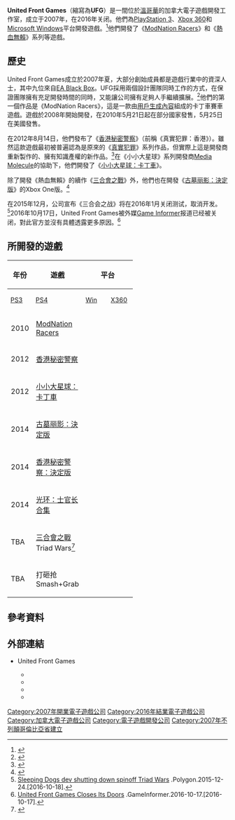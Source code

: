 {{noteTA
|G1=Games
|G2=地名
|1=zh-cn:热血无赖; zh-tw:香港秘密警察;
}}
{{Infobox company
| name             = United Front Games, Inc.
| logo             = [[File:United_Front_Games.jpg|300px]]
| caption          = United Front Games的標誌
| industry         = [[電子遊戲產業|電子遊戲]]<br/>[[交互娛樂|交互娛樂]]
| type             = [[私人公司|私人]]
| foundation       = 2007年
| defunct          = 2016年
| location_city    = [[卑詩省|卑詩省]][[溫哥華|溫哥華]]
| location_country = {{CAN}}
| location         = 
| key_people       = Stephen van der Mescht<ref name="UFG-GameBlend">{{cite web|url=http://www.cinemablend.com/games/True-Crime-Prepping-To-Redefine-Open-World-Action-In-Fall-2010-21706.html|title=True Crime Prepping To Redefine Open-World Action In Fall 2010|last=Usher|first=William|publisher=Cinema Blend|date=2009-12-14|accessdate=2012-08-31|archive-date=2013-03-22|archive-url=https://www.webcitation.org/6FJ0WyYMr?url=http://www.cinemablend.com/games/True-Crime-Prepping-To-Redefine-Open-World-Action-In-Fall-2010-21706.html|dead-url=no}}</ref>
| products         = [[ModNation_Racers|ModNation Racers]]<br>[[熱血無賴|熱血無賴]]
| owner            = 
| parent           = 
| homepage         = [http://www.unitedfrontgames.com/ www.unitedfrontgames.com]
| header20         = 
| label20          = 
| data20           = 
}}
'''United Front Games'''（縮寫為'''UFG'''）是一間位於[[溫哥華|溫哥華]]的加拿大電子遊戲開發工作室，成立于2007年，在2016年关闭。他們為[[PlayStation_3|PlayStation 3]]、[[Xbox_360|Xbox 360]]和[[Microsoft_Windows|Microsoft Windows]]平台開發遊戲。<ref>{{cite web |url=http://www.unitedfrontgames.com/about/ |title=About |publisher=United Front Games |accessdate=2014-06-21 |language=en |archive-url=https://web.archive.org/web/20140812122421/http://www.unitedfrontgames.com/about/ |archive-date=2014-08-12 |dead-url=yes }}</ref>他們開發了《[[ModNation_Racers|ModNation Racers]]》和《[[熱血無賴|熱血無賴]]》系列等遊戲。

== 歷史 ==
United Front Games成立於2007年夏，大部分創始成員都是遊戲行業中的資深人士，其中九位來自[[EA_Black_Box|EA Black Box]]。UFG採用兩個設計團隊同時工作的方式，在保證團隊擁有充足開發時間的同時，又能讓公司擁有足夠人手繼續擴展。<ref>{{cite web |url=http://www.ign.com/companies/united-front-games |title=United Front Games Games |author= |date= |website= |publisher=IGN |accessdate=2014-06-21 |language=en |deadurl=yes |archiveurl=https://web.archive.org/web/20140702194035/http://www.ign.com/companies/united-front-games |archivedate=2014-07-02 }}</ref>他們的第一個作品是《ModNation Racers》，這是一款由[[用戶生成內容|用戶生成內容]]組成的卡丁車賽車遊戲。遊戲於2008年開始開發，在2010年5月21日起在部分國家發售，5月25日在美國發售。

在2012年8月14日，他們發布了《[[香港秘密警察|香港秘密警察]]》（前稱《真實犯罪：香港》）。雖然這款遊戲最初被普遍認為是原來的《[[真實犯罪|真實犯罪]]》系列作品，但實際上這是開發商重新製作的、擁有知識產權的新作品。<ref>{{cite web|last=Reilly|first=Luke|title=Sleeping Dogs Never Intended to be a True Crime Game|url=http://uk.ign.com/articles/2012/04/02/sleeping-dogs-never-intended-to-be-a-true-crime-game|publisher=IGN}}</ref>在《小小大星球》系列開發商[[Media_Molecule|Media Molecule]]的協助下，他們開發了《[[小小大星球：卡丁車|小小大星球：卡丁車]]》。

除了開發《熱血無賴》的續作《[[香港秘密警察：三合會之戰|三合會之戰]]》外，他們也在開發《[[古墓丽影_(2013年游戏)#決定版|古墓丽影：決定版]]》的Xbox One版。<ref>{{cite web|title=Tomb Raider Definitive Edition Announced|url=http://www.nixxes.com/nixxes/newsdetail/20-uk/news/167-trhd-announced|accessdate=25 April 2014|archive-url=https://web.archive.org/web/20150621041129/http://www.nixxes.com/nixxes/newsdetail/20-uk/news/167-trhd-announced|archive-date=2015-06-21|dead-url=yes}}</ref>

在2015年12月，公司宣布《三合会之战》将在2016年1月关闭测试，取消开发。<ref>[http://www.polygon.com/2015/12/24/10664052/triad-wars-beta-closure Sleeping Dogs dev shutting down spinoff Triad Wars] {{Wayback|url=http://www.polygon.com/2015/12/24/10664052/triad-wars-beta-closure |date=20220409153133 }}.Polygon.2015-12-24.[2016-10-18].</ref>2016年10月17日，United Front Games被外媒[[Game_Informer|Game Informer]]报道已经被关闭，對此官方並沒有具體透露更多原因。<ref>[http://www.gameinformer.com/b/news/archive/2016/10/17/united-front-games-closes.aspx United Front Games Closes Its Doors] {{Wayback|url=http://www.gameinformer.com/b/news/archive/2016/10/17/united-front-games-closes.aspx |date=20161020171635 }}.GameInformer.2016-10-17.[2016-10-17].</ref>

== 所開發的遊戲 ==
{| class="wikitable"
! rowspan="2" | 年份
! rowspan="2" | 遊戲
! colspan="6" | 平台
! rowspan="2" | 備註
|-
! style="width:3em; font-size:90%" | [[PlayStation_3|PS3]]
! style="width:3em; font-size:90%" | [[PlayStation_4|PS4]]
! style="width:3em; font-size:90%" | [[Microsoft_Windows|Win]]
! style="width:3em; font-size:90%" | [[Xbox_360|X360]]
! style="width:3em; font-size:90%" | [[Xbox_One|XOne]]
! style="width:3em; font-size:90%" | [[OnLive|OnLive]]
|-
| 2010
| [[ModNation_Racers|ModNation Racers]]
| {{Yes}}
| {{No}}
| {{No}}
| {{No}}
| {{No}}
| {{No}}
| PSP版由[[索尼電腦娛樂聖地亞哥工作室|索尼電腦娛樂聖地亞哥工作室]]開發
|-
| 2012
| [[香港秘密警察|香港秘密警察]]
| {{Yes}}
| {{No}}
| {{Yes}}
| {{Yes}}
| {{No}}
| {{Yes}}
| 由[[史克威尔艾尼克斯|史克威尔艾尼克斯]]發行
|-
| 2012
| [[小小大星球：卡丁車|小小大星球：卡丁車]]
| {{Yes}}
| {{No}}
| {{No}}
| {{No}}
| {{No}}
| {{No}}
| PlayStation 3[[獨占遊戲|獨占遊戲]]
|-
| 2014
| [[古墓丽影_(2013年游戏)#決定版|古墓丽影：決定版]]
| {{No}}
| {{No}}
| {{No}}
| {{No}}
| {{Yes}}
| {{No}}
| 原作由[[晶體動力|晶體動力]]製作，Xbox One版由United Front Games製作
|-
| 2014
| [[香港秘密警察|香港秘密警察：決定版]]
| {{No}}
| {{Yes}}
| {{Yes}}
| {{No}}
| {{Yes}}
| {{No}}
|-
| 2014
| [[光环：士官长合集|光环：士官长合集]]
| {{No}}
| {{No}}
| {{No}}
| {{No}}
| {{Yes}}
| {{No}}
|  协助[[343_Industries|343 Industries]]制作
|-
| TBA
| [[三合會之戰|三合會之戰]]<br>Triad Wars<ref>{{Cite news |first=Brenna |last=Hillier |url=http://www.vg247.com/2013/10/07/sleeping-dogs-triad-wars-coming-from-united-front-games/ |title=Sleeping Dogs: Triad Wars coming from United Front Games |publisher=[[VG247|VG247]] |date=2013-10-08 |accessdate=2013-11-17 |archive-date=2014-10-11 |archive-url=https://web.archive.org/web/20141011144354/http://www.vg247.com/2013/10/07/sleeping-dogs-triad-wars-coming-from-united-front-games/ }}</ref>
| {{Yes}}
| {{Yes}}
| {{Yes}}
| {{Yes}}
| {{Yes}}
| {{Yes}}
| 與[[史克威尔艾尼克斯#史克威尔艾尼克斯收购Eidos|史克威尔艾尼克斯倫敦工作室]]共同開發，在2016年宣布取消开发。
|-
| TBA
| 打砸抢<br>Smash+Grab
| {{No}}
| {{No}}
| {{Yes}}
| {{No}}
| {{No}}
| {{No}}
| 在2016年于Steam商店上架早期预玩版，同年随公司关闭取消开发。
|}

== 參考資料 ==
{{Reflist}}

== 外部連結 ==
* {{en}}United Front Games{{Official|http://www.unitedfrontgames.com/}}
** {{Twitter|unitedfrontgame}}
** {{Facebook|unitedfrontgames}}
** {{YouTube user|unitedfrontgames}}
** {{Instagram|unitedfrontgames}}

{{香港秘密警察}}
{{小小大星球}}

[[Category:2007年開業電子遊戲公司|Category:2007年開業電子遊戲公司]]
[[Category:2016年結業電子遊戲公司|Category:2016年結業電子遊戲公司]]
[[Category:加拿大電子遊戲公司|Category:加拿大電子遊戲公司]]
[[Category:電子遊戲開發公司|Category:電子遊戲開發公司]]
[[Category:2007年不列顛哥倫比亞省建立|Category:2007年不列顛哥倫比亞省建立]]